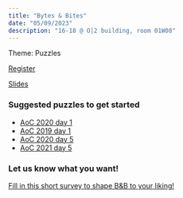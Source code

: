 ```yaml
---
title: "Bytes & Bites"
date: "05/09/2023"
description: "16-18 @ O|2 building, room 01W08"
---
```


Theme: Puzzles

[Register](https://vu-nl.libcal.com/calendar/universitylibrary/bytesbites)

[Slides](09_May_23_puzzles.pdf)

### Suggested puzzles to get started
- [AoC 2020 day 1](https://adventofcode.com/2020/day/1)
- [AoC 2019 day 1](https://adventofcode.com/2019/day/1)
- [AoC 2020 day 5](https://adventofcode.com/2020/day/5)
- [AoC 2021 day 5](https://adventofcode.com/2021/day/5)

### Let us know what you want!
[Fill in this short survey to shape B&B to your liking!](https://vuamsterdam.eu.qualtrics.com/jfe/form/SV_aWetUoYr6Gf8JcW)
